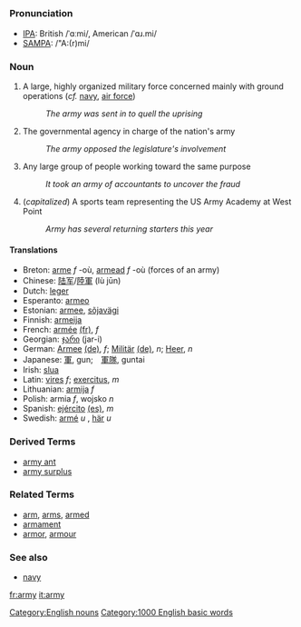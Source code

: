 =={{en}}==

===Pronunciation===
*[[w:IPA|IPA]]: British /ˈɑːmi/, American /ˈɑɹ.mi/
*[[w:SAMPA|SAMPA]]: /"A:(r)mi/

===Noun===

# A large, highly organized military force concerned mainly with ground operations (''cf.'' [[navy]], [[air force]])
#: ''The army was sent in to quell the uprising''
# The governmental agency in charge of the nation's army
#: ''The army opposed the legislature's involvement''
# Any large group of people working toward the same purpose
#: ''It took an army of accountants to uncover the fraud''
# (''capitalized'') A sports team representing the US Army Academy at West Point
#: ''Army has several returning starters this year''

====Translations====
*Breton: [[arme]] ''f'' -où, [[armead]] ''f'' -où (forces of an army)
*Chinese: [[陆军]]/[[陸軍]] (lù jūn)
*Dutch: [[leger]]
*Esperanto: [[armeo]]
*Estonian: [[armee]], [[sõjavägi]]
*Finnish: [[armeija]]
*French: [[armée]] [[:fr:armée|(fr)]], ''f''
*Georgian: [[ჯარი]] (jar-i)
*German: [[Armee]] [[:de:Armee|(de)]], ''f''; [[Militär]] [[:de:Militär|(de)]], ''n''; [[Heer]], ''n''
*Japanese: [[軍]], gun;　[[軍隊]], guntai
*Irish: [[slua]]
*Latin: [[vires]] ''f''; [[exercitus]], ''m''
*Lithuanian: [[armija]] ''f''
*Polish: armia ''f'', wojsko ''n''
*Spanish: [[ejército]] [[:es:ejército|(es)]], ''m''
*Swedish: [[armé]] ''u'' , [[här]] ''u''

===Derived Terms===
*[[army ant]]
*[[army surplus]]
===Related Terms===
*[[arm]], [[arms]], [[armed]]
*[[armament]]
*[[armor]], [[armour]]
===See also===
*[[navy]]

[[Category:English nouns]]

[[fr:army]]
[[it:army]]
[[Category:1000 English basic words]]
